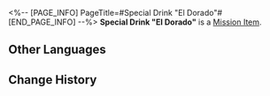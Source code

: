 <%-- [PAGE_INFO]
PageTitle=#Special Drink "El Dorado"#
[END_PAGE_INFO] --%>
{{Item Infobox
|id          = 150025
|image       = Item Special Drink El Dorado.png
|type        = Mission Item
|invCategory = Missions
|rarity      = 3
|effect      = 
|description = A special concoction tailored exclusively for you by the drinksmith Gallagher.
}}
{{Description|''"Raise this glass of 'El Dorado' in your honor, Dreamchaser &mdash;"<br />"To golden dreams."''}}
'''Special Drink "El Dorado"''' is a [[Mission Item]].

==Other Languages==
{{Other Languages
|en   = Special Drink "El Dorado"
|zhs  = 特调「黄金国」
|zht  = 特調「黃金國」
|ja   = 特製モクテル「エルドラド」
|ko   = 스페셜 블렌드 「엘도라도」
|es   = Bebida especial "El dorado"
|fr   = Boisson spéciale «&nbsp;Eldorado&nbsp;»
|ru   = Особый напиток «Эльдорадо»
|th   = เครื่องดื่มสูตรพิเศษ "อาณาจักรทองคำ"
|vi   = Thức Uống Đặc Sắc "El Dorado"
|de   = Spezialgetränk „Eldorado“
|id   = Racikan Khusus "Negara Emas"
|pt   = Drinque Especial "El Dorado"
}}

==Change History==
{{Change History|2.1}}